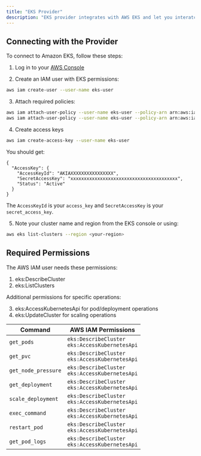 ```yaml
---
title: "EKS Provider"
description: "EKS provider integrates with AWS EKS and let you interatct with kubernetes clusters hosted on EKS."
---
```


<AutoGeneratedSnippet />

## Connecting with the Provider
To connect to Amazon EKS, follow these steps:

1. Log in to your [AWS Console](https://aws.amazon.com/)

2. Create an IAM user with EKS permissions:
```bash
aws iam create-user --user-name eks-user
```

3. Attach required policies:

```bash
aws iam attach-user-policy --user-name eks-user --policy-arn arn:aws:iam::aws:policy/AmazonEKSClusterPolicy
aws iam attach-user-policy --user-name eks-user --policy-arn arn:aws:iam::aws:policy/AmazonEKSServicePolicy
```

4. Create access keys

```bash
aws iam create-access-key --user-name eks-user
```

You should get:

```
{
  "AccessKey": {
    "AccessKeyId": "AKIAXXXXXXXXXXXXXXXX",
    "SecretAccessKey": "xxxxxxxxxxxxxxxxxxxxxxxxxxxxxxxxxxxxxxxx",
    "Status": "Active"
  }
}
```

The `AccessKeyId` is your `access_key` and `SecretAccessKey` is your `secret_access_key`.

5. Note your cluster name and region from the EKS console or using:

```bash
aws eks list-clusters --region <your-region>
```

## Required Permissions
The AWS IAM user needs these permissions:

1. eks:DescribeCluster
2. eks:ListClusters

Additional permissions for specific operations:

3. eks:AccessKubernetesApi for pod/deployment operations
4. eks:UpdateCluster for scaling operations

| Command | AWS IAM Permissions |
|---------|-------------------|
| `get_pods` | `eks:DescribeCluster` <br/> `eks:AccessKubernetesApi` |
| `get_pvc` | `eks:DescribeCluster` <br/> `eks:AccessKubernetesApi` |
| `get_node_pressure` | `eks:DescribeCluster` <br/> `eks:AccessKubernetesApi` |
| `get_deployment` | `eks:DescribeCluster` <br/> `eks:AccessKubernetesApi` |
| `scale_deployment` | `eks:DescribeCluster` <br/> `eks:AccessKubernetesApi` |
| `exec_command` | `eks:DescribeCluster` <br/> `eks:AccessKubernetesApi` |
| `restart_pod` | `eks:DescribeCluster` <br/> `eks:AccessKubernetesApi` |
| `get_pod_logs` | `eks:DescribeCluster` <br/> `eks:AccessKubernetesApi` |
